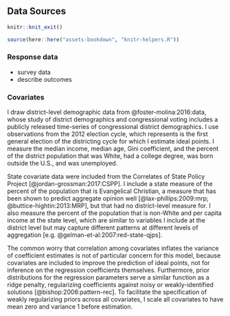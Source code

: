 ## Data Sources {#sec:model-data}

```r
knitr::knit_exit()
```

```r
source(here::here("assets-bookdown", "knitr-helpers.R"))
```


<!-- in chapter: model -->
### Response data {#sec:model-y}


- survey data
- describe outcomes


### Covariates {#sec:model-covariates}

I draw district-level demographic data from @foster-molina:2016:data, whose study of district demographics and congressional voting includes a publicly released time-series of congressional district demographics.
I use observations from the 2012 election cycle, which represents is the first general election of the districting cycle for which I estimate ideal points.
I measure the median income, median age, Gini coefficient, and the percent of the district population that was White, had a college degree, was born outside the U.S., and was unemployed.

State covariate data were included from the Correlates of State Policy Project [@jordan-grossman:2017:CSPP].
I include a state measure of the percent of the population that is Evangelical Christian, a measure that has been shown to predict aggregate opinion well [@lax-phillips:2009:mrp; @buttice-hightin:2013:MRP], but that had no district-level measure for. 
I also measure the percent of the population that is non-White and per capita income at the state level, which are similar to variables I include at the district level but may capture different patterns at different levels of aggregation [e.g. @gelman-et-al:2007:red-state-qjps].

The common worry that correlation among covariates inflates the variance of coefficient estimates is not of particular concern for this model, because covariates are included to improve the prediction of ideal points, not for inference on the regression coefficients themselves.
Furthermore, prior distributions for the regression parameters serve a similar function as a ridge penalty, regularizing coefficients against noisy or weakly-identified solutions [@bishop:2006:pattern-rec].
To facilitate the specification of weakly regularizing priors across all covariates, I scale all covariates to have mean zero and variance $1$ before estimation.

